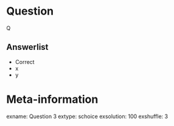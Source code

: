 
Question
========
Q

Answerlist
----------
* Correct
* x
* y


Meta-information
================
exname: Question 3
extype: schoice
exsolution: 100
exshuffle: 3

